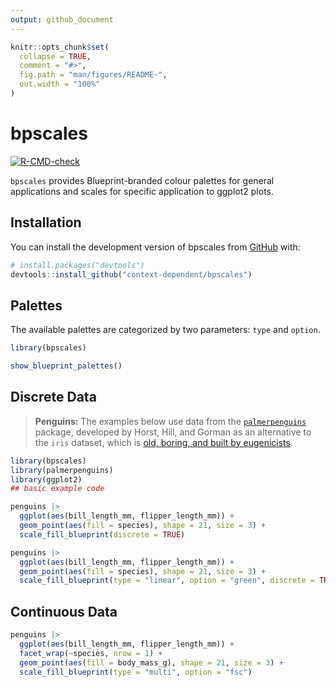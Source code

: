 ```yaml
---
output: github_document
---
```


<!-- README.md is generated from README.Rmd. Please edit that file -->

```r
knitr::opts_chunk$set(
  collapse = TRUE,
  comment = "#>",
  fig.path = "man/figures/README-",
  out.width = "100%"
)
```

# bpscales

<!-- badges: start -->
[![R-CMD-check](https://github.com/context-dependent/bpscales/actions/workflows/R-CMD-check.yaml/badge.svg)](https://github.com/context-dependent/bpscales/actions/workflows/R-CMD-check.yaml)
<!-- badges: end -->

`bpscales` provides Blueprint-branded colour palettes for general applications and
scales for specific application to ggplot2 plots.



## Installation

You can install the development version of bpscales from [GitHub](https://github.com/) with:

``` r
# install.packages("devtools")
devtools::install_github("context-dependent/bpscales")
```

## Palettes

The available palettes are categorized by two parameters: `type` and `option`.

```r
library(bpscales)

show_blueprint_palettes()
```

## Discrete Data

> **Penguins:** The examples below use data from the [`palmerpenguins`](https://allisonhorst.github.io/palmerpenguins/)
> package, developed by Horst, Hill, and Gorman as an alternative to the `iris` dataset,
> which is [old, boring, and built by eugenicists](https://armchairecology.blog/iris-dataset/).

```r
library(bpscales)
library(palmerpenguins)
library(ggplot2)
## basic example code

penguins |>
  ggplot(aes(bill_length_mm, flipper_length_mm)) +
  geom_point(aes(fill = species), shape = 21, size = 3) +
  scale_fill_blueprint(discrete = TRUE)

penguins |>
  ggplot(aes(bill_length_mm, flipper_length_mm)) +
  geom_point(aes(fill = species), shape = 21, size = 3) +
  scale_fill_blueprint(type = "linear", option = "green", discrete = TRUE)
```

## Continuous Data

```r
penguins |>
  ggplot(aes(bill_length_mm, flipper_length_mm)) +
  facet_wrap(~species, nrow = 1) +
  geom_point(aes(fill = body_mass_g), shape = 21, size = 3) +
  scale_fill_blueprint(type = "multi", option = "fsc")
```